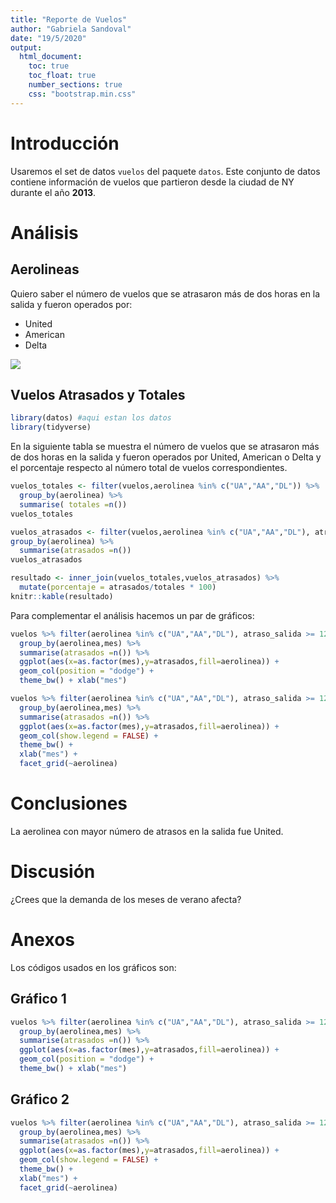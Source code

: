 ```yaml
---
title: "Reporte de Vuelos"
author: "Gabriela Sandoval"
date: "19/5/2020"
output: 
  html_document:
    toc: true
    toc_float: true
    number_sections: true
    css: "bootstrap.min.css"
---
```


<!--Reporte basado en el Ejercicio 3-->

# Introducción

Usaremos el set de datos `vuelos` del paquete `datos`. Este conjunto de datos contiene información de vuelos que partieron desde la ciudad de NY durante el año **2013**.

# Análisis

## Aerolineas

Quiero saber el número de vuelos que se atrasaron más de dos horas en la salida y fueron operados por:

+ United
+ American
+ Delta 

![](aerolineas.jpg)

## Vuelos Atrasados y Totales

```r
library(datos) #aqui estan los datos
library(tidyverse)
```

En la siguiente tabla se muestra el número de vuelos que se atrasaron más de dos horas en la salida y fueron operados por United, American o Delta y el porcentaje respecto al número total de vuelos correspondientes.

```r
vuelos_totales <- filter(vuelos,aerolinea %in% c("UA","AA","DL")) %>% 
  group_by(aerolinea) %>% 
  summarise( totales =n())
vuelos_totales
```

```r
vuelos_atrasados <- filter(vuelos,aerolinea %in% c("UA","AA","DL"), atraso_salida >= 120) %>% 
group_by(aerolinea) %>% 
  summarise(atrasados =n())
vuelos_atrasados
```

```r
resultado <- inner_join(vuelos_totales,vuelos_atrasados) %>% 
  mutate(porcentaje = atrasados/totales * 100)
knitr::kable(resultado)
```


Para complementar el análisis hacemos un par de gráficos:

```r
vuelos %>% filter(aerolinea %in% c("UA","AA","DL"), atraso_salida >= 120)%>% 
  group_by(aerolinea,mes) %>% 
  summarise(atrasados =n()) %>% 
  ggplot(aes(x=as.factor(mes),y=atrasados,fill=aerolinea)) + 
  geom_col(position = "dodge") + 
  theme_bw() + xlab("mes")
```


```r
vuelos %>% filter(aerolinea %in% c("UA","AA","DL"), atraso_salida >= 120)%>% 
  group_by(aerolinea,mes) %>% 
  summarise(atrasados =n()) %>% 
  ggplot(aes(x=as.factor(mes),y=atrasados,fill=aerolinea)) + 
  geom_col(show.legend = FALSE) + 
  theme_bw() +
  xlab("mes") +
  facet_grid(~aerolinea) 
```



# Conclusiones

La aerolinea con mayor número de atrasos en la salida fue United.

# Discusión

¿Crees que la demanda de los meses de verano afecta?

# Anexos
<!-- este es un comentario-->

Los códigos usados en los gráficos son:

## Gráfico 1

```r
vuelos %>% filter(aerolinea %in% c("UA","AA","DL"), atraso_salida >= 120)%>% 
  group_by(aerolinea,mes) %>% 
  summarise(atrasados =n()) %>% 
  ggplot(aes(x=as.factor(mes),y=atrasados,fill=aerolinea)) + 
  geom_col(position = "dodge") + 
  theme_bw() + xlab("mes")
```

## Gráfico 2

```r
vuelos %>% filter(aerolinea %in% c("UA","AA","DL"), atraso_salida >= 120)%>% 
  group_by(aerolinea,mes) %>% 
  summarise(atrasados =n()) %>% 
  ggplot(aes(x=as.factor(mes),y=atrasados,fill=aerolinea)) + 
  geom_col(show.legend = FALSE) + 
  theme_bw() +
  xlab("mes") +
  facet_grid(~aerolinea) 
```

 


